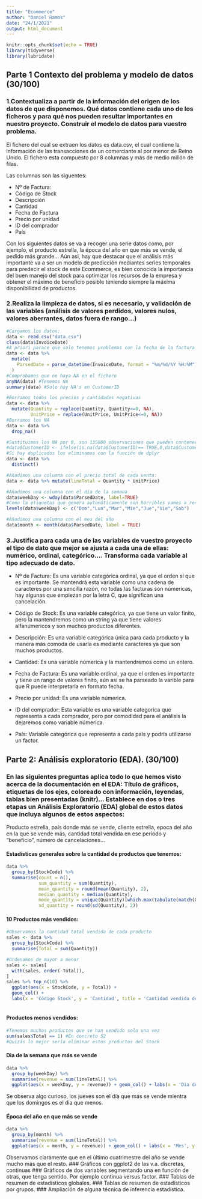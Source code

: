 ```yaml
---
title: "Ecommerce"
author: "Daniel Ramos"
date: "24/1/2021"
output: html_document
---
```


```r
knitr::opts_chunk$set(echo = TRUE)
library(tidyverse)
library(lubridate)

```

## Parte 1 Contexto del problema y modelo de datos (30/100)

### 1.Contextualiza a partir de la información del origen de los datos de que disponemos. Qué datos contiene cada uno de los ficheros y para qué nos pueden resultar importantes en nuestro proyecto. Construir el modelo de datos para vuestro problema.

El fichero del cual se extraen los datos es data.csv, el cual contiene la información de las transacciones de un comerciante al por menor de Reino Unido.
El fichero esta compuesto por 8 columnas y más de medio millón de filas.

Las columnas son las siguentes:

- Nº de Factura:
- Código de Stock
- Descripción
- Cantidad
- Fecha de Factura
- Precio por unidad
- ID del comprador
- País

Con los siguientes datos se va a recoger una serie datos como, por ejemplo, el producto estrella, la época del año en que más se vende, el pedido más grande...
Aún asi, hay que destacar que el análisis más importante va a ser un modelo de predicción mediantes series temporales para predecir el stock de este Ecommerce, es bien conocida la importancia del buen manejo del stock para optimizar los recursos de la empresa y obtener el máximo de beneficio posible teniendo siempre la máxima disponibilidad de productos. 

### 2.Realiza la limpieza de datos, si es necesario, y validación de las variables (análisis de valores perdidos, valores nulos, valores aberrantes, datos fuera de rango…)
```r
#Cargamos los datos:
data <- read.csv("data.csv")
class(data$InvoiceDate)
#A priori parace que solo tenemos problemas con la fecha de la factura que es leída como un string
data <- data %>%
  mutate(
    ParsedDate = parse_datetime(InvoiceDate, format = "%m/%d/%Y %H:%M")
  )
#Comprobamos que no haya NA en el fichero
anyNA(data) #Tenemos NA
summary(data) #Solo hay NA's en CustomerID

#Borramos todos los precios y cantidades negativas
data <- data %>% 
  mutate(Quantity = replace(Quantity, Quantity<=0, NA),
         UnitPrice = replace(UnitPrice, UnitPrice<=0, NA))
#Borramos los NA
data <- data %>%
  drop_na()

#Sustituimos los NA por 0, son 135080 observaciones que pueden contener información interesante
#data$CustomerID <- ifelse(is.na(data$CustomerID)== TRUE,0,data$CustomerID)
#Si hay duplicados los eliminamos con la función de dplyr
data <- data %>%
  distinct()

#Añadimos una columna con el precio total de cada venta:
data <- data %>% mutate(lineTotal = Quantity * UnitPrice)

#Añadimos una columna con el dia de la semana
data$weekDay <- wday(data$ParsedDate, label=TRUE)
#Como la etiquetas que genera automáticamente son horribles vamos a renombrarlas
levels(data$weekDay) <- c("Dom","Lun","Mar","Mie","Jue","Vie","Sab")

#Añadimos una columna con el mes del año
data$month <- month(data$ParsedDate, label = TRUE)
```

### 3.Justifica para cada una de las variables de vuestro proyecto el tipo de dato que mejor se ajusta a cada una de ellas: numérico, ordinal, categórico…. Transforma cada variable al tipo adecuado de dato.

- Nº de Factura: Es una variable categórica ordinal, ya que el orden sí que es importante. Se mantendrá esta variable como una cadena de caracteres por una sencilla razón, no todas las facturas son númericas, hay algunas que empiezan por la letra C, que significan una cancelación.

- Código de Stock: Es una variable categórica, ya que tiene un valor finito, pero la mantendremos como un string ya que tiene valores alfanúmericos y son muchos productos diferentes.

- Descripción: Es una variable categórica única para cada producto y la manera más comoda de usarla es mediante caracteres ya que son muchos productos.

- Cantidad: Es una variable númerica y la mantendremos como un entero.

- Fecha de Factura: Es una variable ordinal, ya que el orden es importante y tiene un rango de valores finito, aún asi se ha parseado la varible para que R puede interpretarla en formato fecha.

- Precio por unidad: Es una variable númerica.

- ID del comprador: Esta variable es una variable categorica que representa a cada comprador, pero por comodidad para el análisis la dejaremos como variable númerica.

- País: Variable categórica que representa a cada país y podría utilizarse un factor.


## Parte 2: Análisis exploratorio (EDA). (30/100)

### En las siguientes preguntas aplica todo lo que hemos visto acerca de la documentación en el EDA: Título de gráficos, etiquetas de los ejes, coloreado con información, leyendas, tablas bien presentadas (knitr)… Establece en dos o tres etapas un Análisis Exploratorio (EDA) global de estos datos que incluya algunos de estos aspectos:

Producto estrella, país donde más se vende, cliente estrella, epoca del año en la que se vende más, cantidad total vendida en ese periodo y "beneficio", número de cancelaciones...

#### Estadísticas generales sobre la cantidad de productos que tenemos:
```r
data %>%
  group_by(StockCode) %>%
  summarise(count = n(),
            sum_quantity = sum(Quantity),
            mean_quantity = round(mean(Quantity), 2),
            median_quantity = median(Quantity),
            mode_quantity = unique(Quantity)[which.max(tabulate(match(Quantity, unique(Quantity))))],
            sd_quantity = round(sd(Quantity), 2))
```

#### 10 Productos más vendidos:
```r
#Observamos la cantidad total vendida de cada producto
sales <- data %>%
  group_by(StockCode) %>%
  summarise(Total = sum(Quantity))

#Ordenamos de mayor a menor
sales <- sales[
  with(sales, order(-Total)),
]
sales %>% top_n(10) %>%
  ggplot(aes(x = StockCode, y = Total)) + 
  geom_col() + 
  labs(x = 'Código Stock', y = 'Cantidad', title = 'Cantidad vendida de los top 10')
  
```

#### Productos menos vendidos:
```r
#Tenemos muchos productos que se han vendido solo una vez
sum(sales$Total == 1) #En concreto 52
#Quizás lo mejor sería eliminar estos productos del Stock
```

#### Dia de la semana que más se vende
```r
data %>%
  group_by(weekDay) %>%
  summarise(revenue = sum(lineTotal)) %>%
  ggplot(aes(x = weekDay, y = revenue)) + geom_col() + labs(x = 'Dia de la semana', y = 'Beneficio (£)', title = 'Beneficio por dia de la semana')
```
Se observa algo curioso, los jueves son el día que más se vende mientra que los domingos es el dia que menos.

#### Época del año en que más se vende
```r
data %>%
  group_by(month) %>%
  summarise(revenue = sum(lineTotal)) %>%
  ggplot(aes(x = month, y = revenue)) + geom_col() + labs(x = 'Mes', y = 'Beneficio (£)', title = 'Beneficio por mes')
```
Observamos claramente que en el último cuatrimestre del año se vende mucho más que el resto.
### Gráficos con ggplot2 de las v.a. discretas, continuas
### Gráficos de dos variables segmentando una en función de otras, que tenga sentido. Por ejemplo continua versus factor.
### Tablas de resumen de estadísticos globales.
### Tablas de resumen de estadísticos por grupos.
### Ampliación de alguna técnica de inferencia estadística.